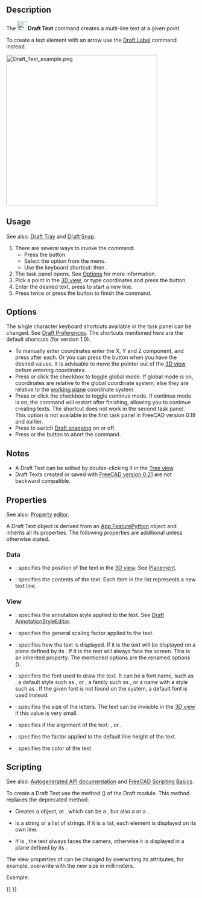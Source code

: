 <languages/>
<translate>

<!--T:18-->
{{Docnav
|[[Draft_Hatch|Hatch]]
|[[Draft_Dimension|Dimension]]
|[[Draft_Workbench|Draft]]
|IconL=Draft_Hatch.svg
|IconR=Draft_Dimension.svg
|IconC=Workbench_Draft.svg
}}

<!--T:1-->
{{GuiCommand
|Name=Draft Text
|MenuLocation=Annotation → Text
|Workbenches=[[Draft_Workbench|Draft]], [[BIM_Workbench|BIM]]
|Shortcut={{KEY|T}} {{KEY|E}}
|Version=0.7
|SeeAlso=[[Draft_Label|Draft Label]], [[Draft_ShapeString|Draft ShapeString]]
}}

==Description== <!--T:22--> 

<!--T:2-->
The [[Image:Draft_Text.svg|24px]] '''Draft Text''' command creates a multi-line text at a given point.

<!--T:11-->
To create a text element with an arrow use the [[Draft_Label|Draft Label]] command instead.

<!--T:3-->
[[Image:Draft_Text_example.png|400px]]
{{Caption|Single point required to position the text}}

==Usage== <!--T:23--> 

<!--T:24-->
See also: [[Draft_Tray|Draft Tray]] and [[Draft_Snap|Draft Snap]].

<!--T:4-->
# There are several ways to invoke the command:
#* Press the {{Button|[[Image:Draft_Text.svg|16px]] [[Draft_Text|Text]]}} button.
#* Select the {{MenuCommand|Annotation → [[Image:Draft_Text.svg|16px]] Text}} option from the menu.
#* Use the keyboard shortcut: {{KEY|T}} then {{KEY|E}}.
# The {{MenuCommand|Text}} task panel opens. See [[#Options|Options]] for more information.
# Pick a point in the [[3D_view|3D view]], or type coordinates and press the {{Button|[[Image:Draft_AddPoint.svg|16px]] Enter point}} button.
# Enter the desired text, press {{KEY|Enter}} to start a new line.
# Press {{KEY|Enter}} twice or press the {{Button|[[Image:Button_valid.svg|16px]] Create text}} button to finish the command.

==Options== <!--T:5-->

<!--T:25-->
The single character keyboard shortcuts available in the task panel can be changed. See [[Draft_Preferences|Draft Preferences]]. The shortcuts mentioned here are the default shortcuts (for version 1.0).

<!--T:6-->
* To manually enter coordinates enter the X, Y and Z component, and press {{KEY|Enter}} after each. Or you can press the {{Button|[[Image:Draft_AddPoint.svg|16px]] Enter point}} button when you have the desired values. It is advisable to move the pointer out of the [[3D_view|3D view]] before entering coordinates.
* Press {{KEY|G}} or click the {{MenuCommand|Global}} checkbox to toggle global mode. If global mode is on, coordinates are relative to the global coordinate system, else they are relative to the [[Draft_SelectPlane|working plane]] coordinate system.
* Press {{KEY|N}} or click the {{MenuCommand|Continue}} checkbox to toggle continue mode. If continue mode is on, the command will restart after finishing, allowing you to continue creating texts. The shortcut does  not work in the second task panel. This option is not available in the first task panel in FreeCAD version 0.19 and earlier.
* Press {{KEY|S}} to switch [[Draft_Snap|Draft snapping]] on or off.
* Press {{KEY|Esc}} or the {{Button|Close}} button to abort the command.

==Notes== <!--T:26-->

<!--T:21-->
* A Draft Text can be edited by double-clicking it in the [[Tree_view|Tree view]].
* Draft Texts created or saved with [[Release_notes_0.21|FreeCAD version 0.21]] are not backward compatible.

==Properties== <!--T:7-->

<!--T:27-->
See also: [[Property_editor|Property editor]].

<!--T:28-->
A Draft Text object is derived from an [[App_FeaturePython|App FeaturePython]] object and inherits all its properties. The following properties are additional unless otherwise stated.

=== Data === <!--T:29-->

<!--T:30-->
{{TitleProperty|Base}}

<!--T:12-->
* {{PropertyData|Placement|Placement}}: specifies the position of the text in the [[3D view|3D view]]. See [[Placement|Placement]].
* {{PropertyData|Text|StringList}}: specifies the contents of the text. Each item in the list represents a new text line.

=== View === <!--T:31-->

<!--T:32-->
{{TitleProperty|Annotation}}

<!--T:33-->
* {{PropertyView|Annotation Style|Enumeration}}: specifies the annotation style applied to the text. See [[Draft_AnnotationStyleEditor|Draft AnnotationStyleEditor]].
* {{PropertyView|Scale Multiplier|Float}}: specifies the general scaling factor applied to the text.

<!--T:34-->
{{TitleProperty|Display Options}}

<!--T:35-->
* {{PropertyView|Display Mode|Enumeration}}: specifies how the text is displayed. If it is {{value|World}} the text will be displayed on a plane defined by its {{PropertyData|Placement}}. If it is {{value|Screen}} the text will always face the screen. This is an inherited property. The mentioned options are the renamed options ({{Version|0.21}}).

<!--T:38-->
{{TitleProperty|Text}}

<!--T:13-->
* {{PropertyView|Font Name|Font}}: specifies the font used to draw the text. It can be a font name, such as {{value|Arial}}, a default style such as {{value|sans}}, {{value|serif}} or {{value|mono}}, a family such as {{value|Arial,Helvetica,sans}}, or a name with a style such as {{value|Arial:Bold}}. If the given font is not found on the system, a default font is used instead.
* {{PropertyView|Font Size|Length}}: specifies the size of the letters. The text can be invisible in the [[3D_view|3D view]] if this value is very small.
* {{PropertyView|Justification|Enumeration}}: specifies if the alignment of the text: {{value|Left}}, {{value|Center}} or {{value|Right}}.
* {{PropertyView|Line Spacing|Float}}: specifies the factor applied to the default line height of the text.
* {{PropertyView|Text Color|Color}}: specifies the color of the text.

==Scripting== <!--T:39-->

<!--T:8-->
See also: [https://freecad.github.io/SourceDoc/ Autogenerated API documentation] and [[FreeCAD Scripting Basics|FreeCAD Scripting Basics]].

<!--T:14-->
To create a Draft Text use the {{incode|make_text}} method ({{Version|0.19}}) of the Draft module. This method replaces the deprecated {{incode|makeText}} method.

</translate>
{{Code|code=
text = make_text(string, placement=None, screen=False)
}}
<translate>

<!--T:9-->
* Creates a {{incode|text}} object, at {{incode|placement}}, which can be a {{incode|FreeCAD.Placement}}, but also a {{incode|FreeCAD.Rotation}} or a {{incode|FreeCAD.Vector}}.
* {{incode|string}} is a string or a list of strings. If it is a list, each element is displayed on its own line.
* If {{incode|screen}} is {{incode|True}}, the text always faces the camera, otherwise it is displayed in a plane defined by its {{PropertyData|Placement}}.

<!--T:16-->
The view properties of {{incode|text}} can be changed by overwriting its attributes; for example, overwrite {{incode|ViewObject.FontSize}} with the new size in millimeters.

<!--T:10-->
Example:

</translate>
{{Code|code=
import FreeCAD as App
import Draft

doc = App.newDocument()

t1 = "This is a sample text"
p1 = App.Vector(0, 0, 0)

t2 = ["First line", "second line"]
p2 = App.Vector(1000, 1000, 0)

text1 = Draft.make_text(t1, p1)
text2 = Draft.make_text(t2, p2)
text1.ViewObject.FontSize = 200
text2.ViewObject.FontSize = 200

zaxis = App.Vector(0, 0, 1)

t3 = ["Upside", "down"]
p3 = App.Vector(-1000, -500, 0)
place3 = App.Placement(p3, App.Rotation(zaxis, 180))
text3 = Draft.make_text(t3, place3)
text3.ViewObject.FontSize = 200

doc.recompute()
}}
<translate>


<!--T:17-->
{{Docnav
|[[Draft_Hatch|Hatch]]
|[[Draft_Dimension|Dimension]]
|[[Draft_Workbench|Draft]]
|IconL=Draft_Hatch.svg
|IconR=Draft_Dimension.svg
|IconC=Workbench_Draft.svg
}}

</translate>
{{Draft Tools navi{{#translation:}}}}
{{Userdocnavi{{#translation:}}}}